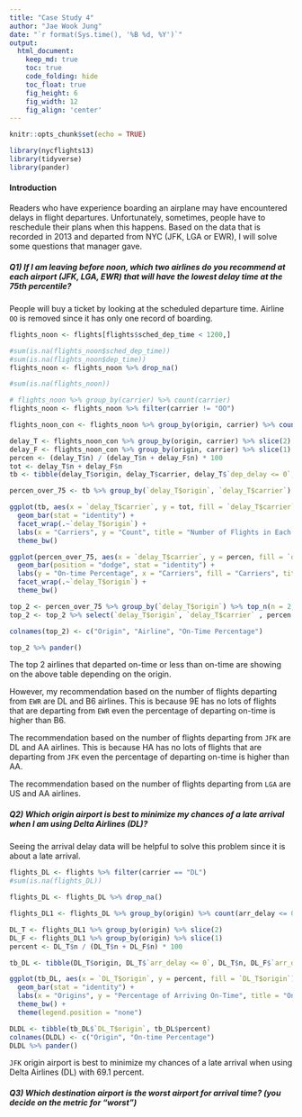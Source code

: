 ```yaml
---
title: "Case Study 4"
author: "Jae Wook Jung"
date: "`r format(Sys.time(), '%B %d, %Y')`"
output:
  html_document:  
    keep_md: true
    toc: true
    code_folding: hide
    toc_float: true
    fig_height: 6
    fig_width: 12
    fig_align: 'center'
---
```


```r
knitr::opts_chunk$set(echo = TRUE)
```

```r
library(nycflights13)
library(tidyverse)
library(pander)
```


#### Introduction
Readers who have experience boarding an airplane may have encountered delays in flight departures. Unfortunately, sometimes, people have to reschedule their plans when this happens. Based on the data that is recorded in 2013 and departed from NYC (JFK, LGA or EWR), I will solve some questions that manager gave.

##### Q1) If I am leaving before noon, which two airlines do you recommend at each airport (JFK, LGA, EWR) that will have the lowest delay time at the 75th percentile?

People will buy a ticket by looking at the scheduled departure time. Airline `OO` is removed since it has only one record of boarding.

```r
flights_noon <- flights[flights$sched_dep_time < 1200,]

#sum(is.na(flights_noon$sched_dep_time))
#sum(is.na(flights_noon$dep_time))
flights_noon <- flights_noon %>% drop_na()

#sum(is.na(flights_noon))

# flights_noon %>% group_by(carrier) %>% count(carrier)
flights_noon <- flights_noon %>% filter(carrier != "OO")
```


```r
flights_noon_con <- flights_noon %>% group_by(origin, carrier) %>% count(dep_delay <= 0)

delay_T <- flights_noon_con %>% group_by(origin, carrier) %>% slice(2)
delay_F <- flights_noon_con %>% group_by(origin, carrier) %>% slice(1)
percen <- (delay_T$n) / (delay_T$n + delay_F$n) * 100
tot <- delay_T$n + delay_F$n
tb <- tibble(delay_T$origin, delay_T$carrier, delay_T$`dep_delay <= 0`, delay_T$n, delay_F$`dep_delay <= 0`, delay_F$n, percen, tot)

percen_over_75 <- tb %>% group_by(`delay_T$origin`, `delay_T$carrier`) %>% filter(percen >= 75)
```

```r
ggplot(tb, aes(x = `delay_T$carrier`, y = tot, fill = `delay_T$carrier`)) +
  geom_bar(stat = "identity") +
  facet_wrap(.~`delay_T$origin`) +
  labs(x = "Carriers", y = "Count", title = "Number of Flights in Each Origin") +
  theme_bw()
```

```r
ggplot(percen_over_75, aes(x = `delay_T$carrier`, y = percen, fill = `delay_T$carrier`)) +
  geom_bar(position = "dodge", stat = "identity") +
  labs(y = "On-time Percentage", x = "Carriers", fill = "Carriers", title = "Lowest Delay Time Airlines \nthat are Over 75 Percentile by Airports") +
  facet_wrap(.~`delay_T$origin`) +
  theme_bw()
```

```r
top_2 <- percen_over_75 %>% group_by(`delay_T$origin`) %>% top_n(n = 2, wt = percen)
top_2 <- top_2 %>% select(`delay_T$origin`, `delay_T$carrier` , percen )

colnames(top_2) <- c("Origin", "Airline", "On-Time Percentage")

top_2 %>% pander()
```

The top 2 airlines that departed on-time or less than on-time are showing on the above table  depending on the origin.

However, my recommendation based on the number of flights departing from `EWR` are DL and B6 airlines. This is because 9E has no lots of flights that are departing from `EWR` even the percentage of departing on-time is higher than B6.

The recommendation based on the number of flights departing from `JFK` are DL and AA airlines. This is because HA has no lots of flights that are departing from `JFK` even the percentage of departing on-time is higher than AA.

The recommendation based on the number of flights departing from `LGA` are US and AA airlines.


##### Q2) Which origin airport is best to minimize my chances of a late arrival when I am using Delta Airlines (DL)?

Seeing the arrival delay data will be helpful to solve this problem since it is about a late arrival.

```r
flights_DL <- flights %>% filter(carrier == "DL")
#sum(is.na(flights_DL))

flights_DL <- flights_DL %>% drop_na()
```

```r
flights_DL1 <- flights_DL %>% group_by(origin) %>% count(arr_delay <= 0)

DL_T <- flights_DL1 %>% group_by(origin) %>% slice(2)
DL_F <- flights_DL1 %>% group_by(origin) %>% slice(1)
percent <- DL_T$n / (DL_T$n + DL_F$n) * 100

tb_DL <- tibble(DL_T$origin, DL_T$`arr_delay <= 0`, DL_T$n, DL_F$`arr_delay <= 0`, DL_F$n, percent)
```

```r
ggplot(tb_DL, aes(x = `DL_T$origin`, y = percent, fill = `DL_T$origin`)) +
  geom_bar(stat = "identity") +
  labs(x = "Origins", y = "Percentage of Arriving On-Time", title = "On-Time Arriving Percentage\nin Each Airport") +
  theme_bw() +
  theme(legend.position = "none")
```

```r
DLDL <- tibble(tb_DL$`DL_T$origin`, tb_DL$percent)
colnames(DLDL) <- c("Origin", "On-time Percentage")
DLDL %>% pander()
```

`JFK` origin airport is best to minimize my chances of a late arrival when using Delta Airlines (DL) with 69.1 percent.

##### Q3) Which destination airport is the worst airport for arrival time? (you decide on the metric for "worst")




